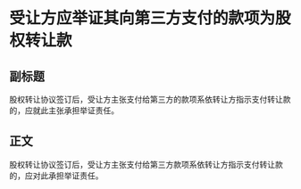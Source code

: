 # 受让方应举证其向第三方支付的款项为股权转让款
## 副标题
股权转让协议签订后，受让方主张支付给第三方的款项系依转让方指示支付转让款的，应就此主张承担举证责任。
## 正文
股权转让协议签订后，受让方主张支付给第三方款项系依转让方指示支付转让款的，应对此承担举证责任。
